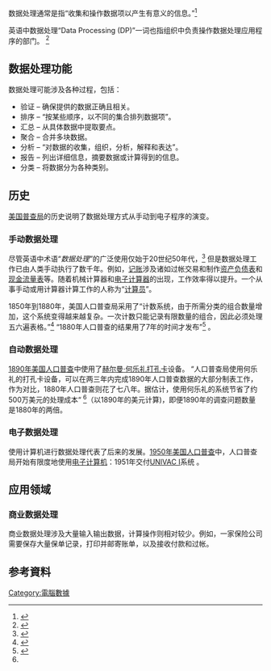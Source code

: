 
数据处理通常是指“收集和操作数据项以产生有意义的信息。”<ref>{{Cite book|last=French|first=Carl|title=Data Processing and Information Technology (10th ed.)|year=1996|publisher=Thomson|isbn=1844801004|page=2|url=https://books.google.com/books?id=zVCdg7Tg6-AC&q=inauthor%3A%22Carl%20French%22&pg=PR2}}</ref>

英语中数据处理“Data Processing (DP)”一词也指组织中负责操作数据处理应用程序的部门。 <ref>{{Cite book|title=Dictionary of Computing|publisher=Oxford University Press|isbn=9780192800466|edition=4th|first=Valerie|last=Illingworth|series=Oxford Paperback Reference|date=11 December 1997|url=https://archive.org/details/dictionaryofcomp00illi}}</ref>

== 数据处理功能 ==
数据处理可能涉及各种过程，包括：

* 验证 – 确保提供的数据正确且相关。
* 排序 – “按某些顺序，以不同的集合排列数据项”。
* 汇总 – 从具体数据中提取要点。
* 聚合 – 合并多块数据。
* 分析 – “对数据的收集，组织，分析，解释和表达”。
* 报告 – 列出详细信息，摘要数据或计算得到的信息。
* 分类 – 将数据分为各种类别。

== 历史 ==
[[美国普查局|美国普查局]]的历史说明了数据处理方式从手动到电子程序的演变。

=== 手动数据处理 ===
尽管英语中术语“''数据处理”''的广泛使用仅始于20世纪50年代，<ref name="DPuse">{{Cite book|title=Google N gram viewer|url=https://books.google.com/ngrams/graph?content=data+processing&year_start=1800&year_end=2000&corpus=15&smoothing=3&share=|accessdate=June 26, 2013}}</ref> 但是数据处理工作已由人类手动执行了数千年。例如，[[簿記|记账]]涉及诸如过帐交易和制作[[資產負債表|资产负债表]]和[[現金流量表|现金流量表]]等。随着机械计算器和[[电子计算器|电子计算器]]的出现，工作效率得以提升。一个从事手动或用计算器计算工作的人称为“[[計算員|计算员]]”。

1850年到1880年，美国人口普查局采用了“计数系统，由于所需分类的组合数量增加，这个系统变得越来越复杂。一次计数只能记录有限数量的组合，因此必须处理五六遍表格。”<ref name="Truesdell65">{{Cite book|last=Truesdell|first=Leon E.|title=The development of punch card tabulation in the Bureau of the Census, 1890|year=1965|publisher=United States Department of Commerce|url=https://play.google.com/books/reader?id=MGZqAAAAMAAJ&printsec=frontcover&output=reader&authuser=0&hl=en&pg=GBS.PR1}}</ref> “1880年人口普查的结果用了7年的时间才发布”<ref name="Bohme91">{{Cite book|last=Bohme|first=Frederick|last2=Wyatt|first2=J. Paul|last3=Curry|first3=James P.|title=100 Years of Data Processing: The Punchcard Century|year=1991|publisher=United States Bureau of the Census|url=https://play.google.com/store/books/details?id=uCeu4sHRLfgC&rdid=book-uCeu4sHRLfgC&rdot=1|access-date=2021-01-07|archive-date=2015-10-28|archive-url=https://web.archive.org/web/20151028103220/https://play.google.com/store/books/details?id=uCeu4sHRLfgC&rdid=book-uCeu4sHRLfgC&rdot=1|dead-url=no}}</ref> 。

=== 自动数据处理 ===
[[1890年美国人口普查|1890年美国人口普查]]中使用了[[赫爾曼·何樂禮|赫尔曼·何乐礼]][[打孔卡|打孔卡]]设备。 “人口普查局使用何乐礼的打孔卡设备，可以在两三年内完成1890年人口普查数据的大部分制表工作，作为对比，1880年人口普查则花了七八年。据估计，使用何乐礼的系统节省了约500万美元的处理成本“ <ref name="Bohme91" />（以1890年的美元计算)，即便1890年的调查问题数量是1880年的两倍。

=== 电子数据处理 ===
使用计算机进行数据处理代表了后来的发展。[[1950年美国人口普查|1950年美国人口普查]]中，人口普查局开始有限度地使用[[电子计算机|电子计算机]]：1951年交付[[UNIVAC_I|UNIVAC I]]系统 。

== 应用领域 ==

=== 商业数据处理 ===
商业数据处理涉及大量输入输出数据，计算操作则相对较少。例如，一家保险公司需要保存大量保单记录，打印并邮寄账单，以及接收付款和过帐。

== 参考資料 ==
{{Reflist}}

[[Category:電腦數據|Category:電腦數據]]